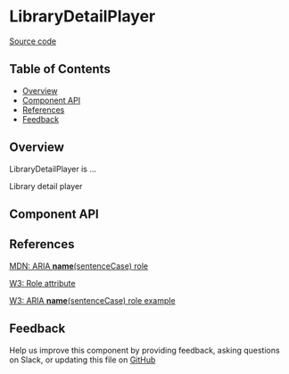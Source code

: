 
# LibraryDetailPlayer

[Source code](<https://github.com/leemonade/bubbles/tree/main/packages/components/library/LibraryDetailPlayer>)

## Table of Contents

<!-- START doctoc generated TOC please keep comment here to allow auto update -->
<!-- DON'T EDIT THIS SECTION, INSTEAD RE-RUN doctoc TO UPDATE -->

- [Overview](#overview)
- [Component API](#component-api)
- [References](#references)
- [Feedback](#feedback)

## Overview

LibraryDetailPlayer is ...

<ThemeProvider>
  <LibraryDetailPlayer>Library detail player</LibraryDetailPlayer>
</ThemeProvider>

## Component API

<Preview>
  <Story id="molecules-library-library-detail-player--playground" />
</Preview>

<Props of={LibraryDetailPlayer} />

## References

[MDN: ARIA **name**(sentenceCase) role](<https://developer.mozilla.org/en-US/docs/Web/Accessibility/ARIA/Roles/library-detail-player_role>)

[W3: Role attribute](https://www.w3.org/WAI/PF/HTML/wiki/RoleAttribute)

[W3: ARIA **name**(sentenceCase) role example](<https://www.w3.org/TR/2016/WD-wai-aria-practices-1.1-20160317/examples/library-detail-player/library-detail-player.html>)

## Feedback

Help us improve this component by providing feedback, asking questions on Slack, or updating this file on
[GitHub](<https://github.com/leemonade/bubbles/edit/main/packages/components/library/LibraryDetailPlayer.mdx>)
